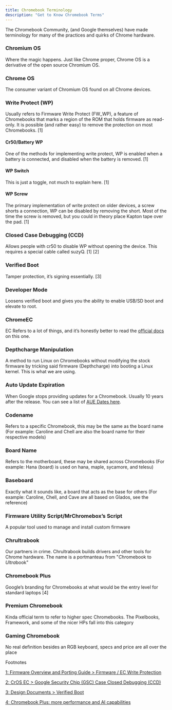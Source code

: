 ```yaml
---
title: Chromebook Terminology
description: "Get to Know Chromebook Terms"
---
```

The Chromebook Community, (and Google themselves) have made terminology for many of the practices and quirks of Chrome hardware.

### Chromium OS 

Where the magic happens. Just like Chrome proper, Chrome OS is a derivative of the open source Chromium OS. 

### Chrome OS 

The consumer variant of Chromium OS found on all Chrome devices. 

### Write Protect (WP) 

Usually refers to Firmware Write Protect (FW_WP), a feature of Chromebooks that marks a region of the ROM that holds firmware as read-only. It is possible (and rather easy) to remove the protection on most Chromebooks. [1]

#### Cr50/Battery WP 
    
One of the methods for implementing write protect, WP is enabled when a battery is connected, and disabled when the battery is removed. [1]

#### WP Switch 
    
This is just a toggle, not much to explain here. [1]

#### WP Screw 
    
The primary implementation of write protect on older devices, a screw shorts a connection, WP can be disabled by removing the short. Most of the time the screw is removed, but you could in theory place Kapton tape over the pad. [1]

### Closed Case Debugging (CCD) 

Allows people with cr50 to disable WP without opening the device. This requires a special cable called suzyQ. [1] [2]

### Verified Boot 

Tamper protection, it’s signing essentially. [3]

### Developer Mode
Loosens verified boot and gives you the ability to enable USB/SD boot and elevate to root.

### ChromeEC

EC Refers to a lot of things, and it’s honestly better to read the [official docs](https://chromium.googlesource.com/chromiumos/platform/ec/+/HEAD/README.md#Terminology) on this one.

### Depthcharge Manipulation 

A method to run Linux on Chromebooks without modifying the stock firmware by tricking said firmware (Depthcharge) into booting a Linux kernel. This is what we are using.

### Auto Update Expiration

 When Google stops providing updates for a Chromebook. Usually 10 years after the release. You can see a list of [AUE Dates here](https://support.google.com/chrome/a/answer/6220366?hl=en).

### Codename 

Refers to a specific Chromebook, this may be the same as the board name (For example: Caroline and Chell are also the board name for their respective models)

### Board Name 

Refers to the motherboard, these may be shared across Chromebooks (For example: Hana (board) is used on hana, maple, sycamore, and telesu)

### Baseboard

Exactly what it sounds like, a board that acts as the base for others (For example: Caroline, Chell, and Cave are all based on Glados, see the reference)

### Firmware Utility Script/MrChromebox’s Script 

A popular tool used to manage and install custom firmware

### Chrultrabook 

Our partners in crime. Chrultrabook builds drivers and other tools for Chrome hardware. The name is a portmanteau from "*Chr*omebook to *Ultra*book"

### Chromebook Plus 

Google’s branding for Chromebooks at what would be the entry level for standard laptops [4]

### Premium Chromebook 

Kinda official term to refer to higher spec Chromebooks. The Pixelbooks, Framework, and some of the nicer HPs fall into this category

### Gaming Chromebook 

No real definition besides an RGB keyboard, specs and price are all over the place

Footnotes

[1: Firmware Overview and Porting Guide > Firmware / EC Write Protection](https://www.chromium.org/chromium-os/firmware-porting-guide/firmware-ec-write-protection/)

[2: CrOS EC > Google Security Chip (GSC) Case Closed Debugging (CCD)](https://chromium.googlesource.com/chromiumos/platform/ec/+/cr50_stab/docs/case_closed_debugging_gsc.md)

[3: Design Documents > Verified Boot](https://www.chromium.org/chromium-os/chromiumos-design-docs/verified-boot/)

[4: Chromebook Plus: more performance and AI capabilities](https://blog.google/products/chromebooks/chromebook-plus/)